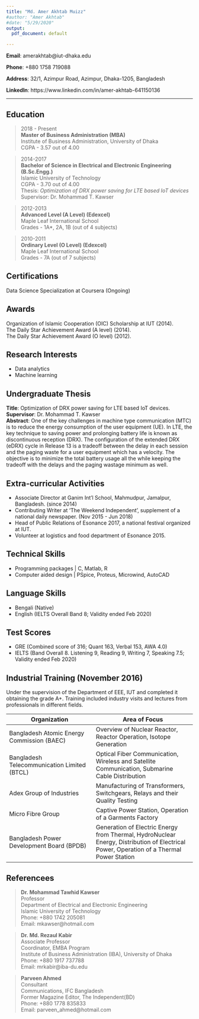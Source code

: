```yaml
---
title: "Md. Amer Akhtab Muizz"
#author: "Amer Akhtab"
#date: "5/29/2020"
output:
  pdf_document: default

---
```

**Email**: amerakhtab@iut-dhaka.edu

**Phone**: +880 1758 719088

**Address**: 32/1, Azimpur Road, Azimpur, Dhaka-1205, Bangladesh

**LinkedIn**: https://www.linkedin.com/in/amer-akhtab-641150136

---
## **Education**

> 2018 - Present  
**Master of Business Administration (MBA)**  
Institute of Business Administration, University of Dhaka  
CGPA - 3.57 out of 4.00  

> 2014-2017  
**Bachelor of Science in Electrical and Electronic Engineering (B.Sc.Engg.)**  
Islamic University of Technology  
CGPA - 3.70 out of 4.00  
Thesis: *Optimization of DRX power saving for LTE based IoT devices*  
Supervisor: Dr. Mohammad T. Kawser

> 2012-2013  
**Advanced Level (A Level) (Edexcel)**  
Maple Leaf International School  
Grades - 1A*, 2A, 1B (out of 4 subjects)  

>2010-2011  
**Ordinary Level (O Level) (Edexcel)**  
Maple Leaf International School  
Grades - 7A (out of 7 subjects)

## **Certifications**
Data Science Specialization at Coursera (Ongoing)  

## **Awards**  
Organization of Islamic Cooperation (OIC) Scholarship at IUT (2014).  
The Daily Star Achievement Award (A level) (2014).  
The Daily Star Achievement Award (O level) (2012). 

## **Research Interests**
* Data analytics
* Machine learning

## **Undergraduate Thesis**  
**Title**: Optimization of DRX power saving for LTE based IoT devices.  
**Supervisor**: Dr. Mohammad T. Kawser   
**Abstract**: One of the key challenges in machine type communication (MTC) is to reduce the energy consumption of the user equipment (UE). In LTE, the key technique to saving power and prolonging battery life is known as discontinuous reception (DRX). The configuration of the extended DRX (eDRX) cycle in Release 13 is a tradeoff between the delay in each session and the paging waste for a user equipment which has a velocity. The objective is to minimize the total battery usage all the while keeping the tradeoff with the delays and the paging wastage minimum as well.  

## **Extra-curricular Activities**
* Associate Director at Ganim Int’l School, Mahmudpur, Jamalpur, Bangladesh. (since 2014)
* Contributing Writer at ‘The Weekend Independent’, supplement of a national daily newspaper. (Nov 2015 - Jun 2018)
* Head of Public Relations of Esonance 2017, a national festival organized at IUT.
* Volunteer at logistics and food department of Esonance 2015.  

## **Technical Skills**
* Programming packages | C, Matlab, R
* Computer aided design | PSpice, Proteus, Microwind, AutoCAD

## **Language Skills**
* Bengali (Native)
* English (IELTS Overall Band 8; Validity ended Feb 2020) 

## **Test Scores**
* GRE (Combined score of 316; Quant 163, Verbal 153, AWA 4.0)
* IELTS (Band Overall 8. Listening 9, Reading 9, Writing 7, Speaking 7.5; Validity ended Feb 2020)

## **Industrial Training** (November 2016)
Under the supervision of the Department of EEE, IUT and completed it obtaining the grade A+. Training included industry visits and lectures from professionals in different fields.  

Organization | Area of Focus
-------------|---------------
Bangladesh Atomic Energy Commission (BAEC) | Overview of Nuclear Reactor, Reactor Operation, Isotope Generation  
Bangladesh Telecommunication Limited (BTCL) | Optical Fiber Communication, Wireless and Satellite Communication, Submarine Cable Distribution  
Adex Group of Industries | Manufacturing of Transformers, Switchgears, Relays and their Quality Testing  
Micro Fibre Group | Captive Power Station, Operation of a Garments Factory  
Bangladesh Power Development Board (BPDB) | Generation of Electric Energy from Thermal, HydroNuclear Energy, Distribution of Electrical Power, Operation of a Thermal Power Station  

## **Referencees**
> **Dr. Mohammad Tawhid Kawser**  
Professor  
Department of Electrical and Electronic
Engineering  
Islamic University of Technology   
Phone: +880 1742 205081  
Email: mkawser@hotmail.com  

> **Dr. Md. Rezaul Kabir**  
Associate Professor  
Coordinator, EMBA Program  
Institute of Business Administration (IBA), University of Dhaka  
Phone: +880 1917 737788  
Email:  mrkabir@iba-du.edu  

> **Parveen Ahmed**  
Consultant  
Communications, IFC Bangladesh  
Former Magazine Editor, The Independent(BD)  
Phone: +880 1778 835833  
Email: parveen_ahmed@hotmail.com    





 

